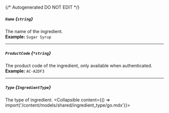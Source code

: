 {/* Autogenerated DO NOT EDIT  */}

##### `Name` *{`string`}*
The name of the ingredient.
<br/>
**Example:** `Sugar Syrup`

---
##### `ProductCode` *{`*string`}*
The product code of the ingredient, only available when authenticated.
<br/>
**Example:** `AC-A2DF3`

---
##### `Type` *{`IngredientType`}*
The type of ingredient.
<Collapsible content={() => import('/content/models/shared/ingredient_type/go.mdx')}>
</Collapsible>

